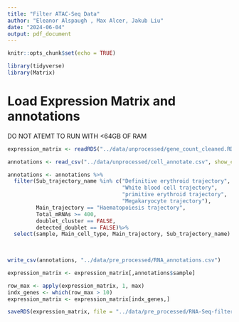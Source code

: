 ```yaml
---
title: "Filter ATAC-Seq Data"
author: "Eleanor Alspaugh , Max Alcer, Jakub Liu"
date: "2024-06-04"
output: pdf_document
---
```


```r
knitr::opts_chunk$set(echo = TRUE)
```

```r
library(tidyverse)
library(Matrix)
```


# Load Expression Matrix and annotations
DO NOT ATEMT TO RUN WITH <64GB OF RAM
```r
expression_matrix <- readRDS("../data/unprocessed/gene_count_cleaned.RDS") # not included in git
```

```r
annotations <- read_csv("../data/unprocessed/cell_annotate.csv", show_col_types = FALSE)
```


```r
annotations <- annotations %>% 
  filter(Sub_trajectory_name %in% c("Definitive erythroid trajectory",
                                    "White blood cell trajectory",
                                    "primitive erythroid trajectory",
                                    "Megakaryocyte trajectory"),
         Main_trajectory == "Haematopoiesis trajectory",
         Total_mRNAs >= 400,
         doublet_cluster == FALSE,
         detected_doublet == FALSE)%>%
  select(sample, Main_cell_type, Main_trajectory, Sub_trajectory_name)
  
  
```

```r
write_csv(annotations, "../data/pre_processed/RNA_annotations.csv")
```



```r
expression_matrix <- expression_matrix[,annotations$sample]
```

```r
row_max <- apply(expression_matrix, 1, max)
indx_genes <- which(row_max > 10)
expression_matrix <- expression_matrix[indx_genes,]
```

```r
saveRDS(expression_matrix, file = "../data/pre_processed/RNA-Seq-filtered.rds")
```





